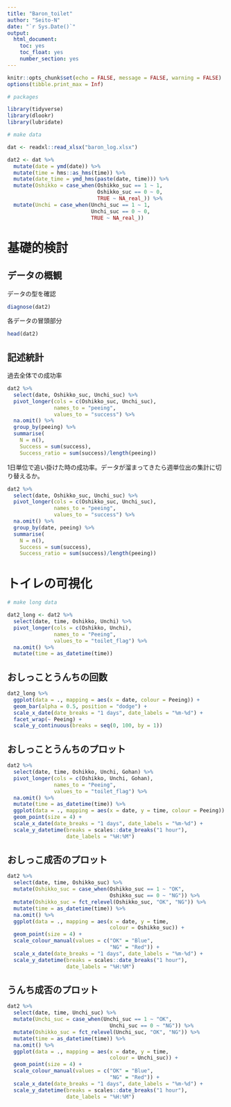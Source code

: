 ---
title: "Baron_toilet"
author: "Seito-N"
date: "`r Sys.Date()`"
output: 
  html_document:
    toc: yes
    toc_float: yes
    number_section: yes
---

```{r setup, include = FALSE}
knitr::opts_chunk$set(echo = FALSE, message = FALSE, warning = FALSE)
options(tibble.print_max = Inf)
```

```{r, include = FALSE}
# packages

library(tidyverse)
library(dlookr)
library(lubridate)
```

```{r, include = FALSE}

# make data

dat <- readxl::read_xlsx("baron_log.xlsx")

dat2 <- dat %>% 
  mutate(date = ymd(date)) %>% 
  mutate(time = hms::as_hms(time)) %>% 
  mutate(date_time = ymd_hms(paste(date, time))) %>% 
  mutate(Oshikko = case_when(Oshikko_suc == 1 ~ 1, 
                             Oshikko_suc == 0 ~ 0, 
                             TRUE ~ NA_real_)) %>% 
  mutate(Unchi = case_when(Unchi_suc == 1 ~ 1, 
                           Unchi_suc == 0 ~ 0, 
                           TRUE ~ NA_real_))
```

# 基礎的検討 {.tabset .tabset-fade .tabset-pills}

## データの概観

データの型を確認

```{r}
diagnose(dat2)
```

各データの冒頭部分

```{r}
head(dat2)
```

## 記述統計

過去全体での成功率

```{r}
dat2 %>% 
  select(date, Oshikko_suc, Unchi_suc) %>% 
  pivot_longer(cols = c(Oshikko_suc, Unchi_suc), 
               names_to = "peeing", 
               values_to = "success") %>%
  na.omit() %>% 
  group_by(peeing) %>% 
  summarise(
    N = n(), 
    Success = sum(success),
    Success_ratio = sum(success)/length(peeing))
```

1日単位で追い掛けた時の成功率。データが溜まってきたら週単位出の集計に切り替えるか。

```{r}
dat2 %>% 
  select(date, Oshikko_suc, Unchi_suc) %>% 
  pivot_longer(cols = c(Oshikko_suc, Unchi_suc), 
               names_to = "peeing", 
               values_to = "success") %>%
  na.omit() %>% 
  group_by(date, peeing) %>% 
  summarise(
    N = n(), 
    Success = sum(success),
    Success_ratio = sum(success)/length(peeing))
```

# トイレの可視化 {.tabset .tabset-fade .tabset-pills}

```{r}
# make long data

dat2_long <- dat2 %>% 
  select(date, time, Oshikko, Unchi) %>% 
  pivot_longer(cols = c(Oshikko, Unchi), 
               names_to = "Peeing", 
               values_to = "toilet_flag") %>%
  na.omit() %>% 
  mutate(time = as_datetime(time))
```

## おしっことうんちの回数

```{r}
dat2_long %>% 
  ggplot(data = ., mapping = aes(x = date, colour = Peeing)) + 
  geom_bar(alpha = 0.5, position = "dodge") + 
  scale_x_date(date_breaks = "1 days", date_labels = "%m-%d") + 
  facet_wrap(~ Peeing) + 
  scale_y_continuous(breaks = seq(0, 100, by = 1))
```

## おしっことうんちのプロット

```{r}
dat2 %>% 
  select(date, time, Oshikko, Unchi, Gohan) %>% 
  pivot_longer(cols = c(Oshikko, Unchi, Gohan), 
               names_to = "Peeing", 
               values_to = "toilet_flag") %>%
  na.omit() %>% 
  mutate(time = as_datetime(time)) %>% 
  ggplot(data = ., mapping = aes(x = date, y = time, colour = Peeing)) + 
  geom_point(size = 4) + 
  scale_x_date(date_breaks = "1 days", date_labels = "%m-%d") + 
  scale_y_datetime(breaks = scales::date_breaks("1 hour"),
                   date_labels = "%H:%M")
```

## おしっこ成否のプロット

```{r}
dat2 %>% 
  select(date, time, Oshikko_suc) %>% 
  mutate(Oshikko_suc = case_when(Oshikko_suc == 1 ~ "OK", 
                                 Oshikko_suc == 0 ~ "NG")) %>% 
  mutate(Oshikko_suc = fct_relevel(Oshikko_suc, "OK", "NG")) %>% 
  mutate(time = as_datetime(time)) %>% 
  na.omit() %>% 
  ggplot(data = ., mapping = aes(x = date, y = time, 
                                 colour = Oshikko_suc)) + 
  geom_point(size = 4) + 
  scale_colour_manual(values = c("OK" = "Blue",
                                 "NG" = "Red")) + 
  scale_x_date(date_breaks = "1 days", date_labels = "%m-%d") + 
  scale_y_datetime(breaks = scales::date_breaks("1 hour"),
                   date_labels = "%H:%M")
```

## うんち成否のプロット

```{r}
dat2 %>% 
  select(date, time, Unchi_suc) %>% 
  mutate(Unchi_suc = case_when(Unchi_suc == 1 ~ "OK", 
                                 Unchi_suc == 0 ~ "NG")) %>% 
  mutate(Oshikko_suc = fct_relevel(Unchi_suc, "OK", "NG")) %>% 
  mutate(time = as_datetime(time)) %>% 
  na.omit() %>% 
  ggplot(data = ., mapping = aes(x = date, y = time, 
                                 colour = Unchi_suc)) + 
  geom_point(size = 4) + 
  scale_colour_manual(values = c("OK" = "Blue",
                                 "NG" = "Red")) + 
  scale_x_date(date_breaks = "1 days", date_labels = "%m-%d") +
  scale_y_datetime(breaks = scales::date_breaks("1 hour"),
                   date_labels = "%H:%M")
```


